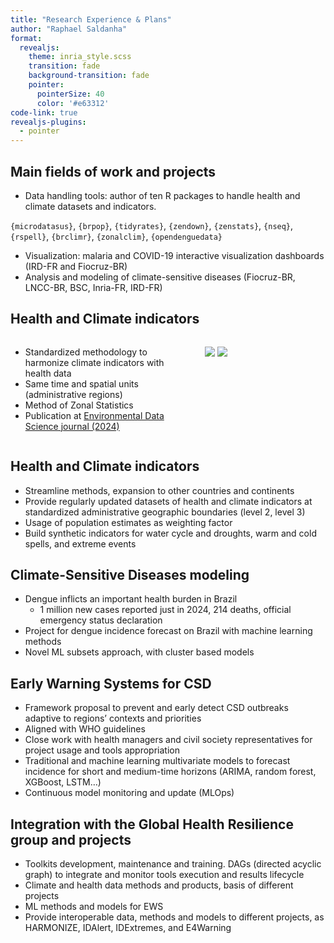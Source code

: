 ```yaml
---
title: "Research Experience & Plans"
author: "Raphael Saldanha"
format:
  revealjs: 
    theme: inria_style.scss
    transition: fade
    background-transition: fade
    pointer:
      pointerSize: 40
      color: '#e63312'
code-link: true
revealjs-plugins:
  - pointer
---
```


## Main fields of work and projects

-   [Data handling tools]{.hl}: author of ten R packages to handle health and climate datasets and indicators.

`{microdatasus}`, `{brpop}`, `{tidyrates}`, `{zendown}`, `{zenstats}`, `{nseq}`, `{rspell}`, `{brclimr}`, `{zonalclim}`, `{opendenguedata}`

-   [Visualization:]{.hl} malaria and COVID-19 interactive visualization dashboards (IRD-FR and Fiocruz-BR)
-   [Analysis and modeling]{.hl} of climate-sensitive diseases (Fiocruz-BR, LNCC-BR, BSC, Inria-FR, IRD-FR)

## Health and Climate indicators

::: columns
::: {.column width="60%"}
-   [Standardized]{.hl} methodology to harmonize climate indicators with health data
-   Same time and spatial units (administrative regions)
-   Method of Zonal Statistics
-   Publication at [Environmental Data Science journal (2024)](https://doi.org/10.1017/eds.2024.3)
:::

::: {.column width="40%"}
![](images/zonal_statistics.png) ![](images/prec_map_1.png)
:::
:::

## Health and Climate indicators

-   Streamline methods, [expansion]{.hl} to other countries and continents
-   Provide [regularly updated datasets]{.hl} of health and climate indicators at standardized administrative geographic boundaries (level 2, level 3)
-   Usage of population estimates as [weighting]{.hl} factor
-   Build [synthetic indicators]{.hl} for water cycle and droughts, warm and cold spells, and extreme events

## Climate-Sensitive Diseases modeling

-   Dengue inflicts an important health burden in Brazil
    -   1 million new cases reported just in 2024, 214 deaths, official emergency status declaration
-   Project for [dengue incidence forecast]{.hl} on Brazil with machine learning methods
-   Novel [ML subsets approach]{.hl}, with cluster based models

## Early Warning Systems for CSD

-   [Framework]{.hl} proposal to prevent and early detect CSD outbreaks [adaptive]{.hl} to regions' contexts and priorities
-   Aligned with WHO guidelines
-   Close work with health managers and civil society representatives for project usage and tools appropriation
-   Traditional and machine learning multivariate models to forecast incidence for short and medium-time horizons (ARIMA, random forest, XGBoost, LSTM...)
-   Continuous model monitoring and update ([MLOps]{.hl})

## Integration with the Global Health Resilience group and projects 

-   [Toolkits]{.hl} development, maintenance and training. DAGs (directed acyclic graph) to integrate and monitor tools execution and results lifecycle
-   [Climate and health data]{.hl} methods and products, basis of different projects 
-   [ML]{.hl} methods and models for EWS 
-   Provide [interoperable]{.hl} data, methods and models to different projects, as HARMONIZE, IDAlert, IDExtremes, and E4Warning
